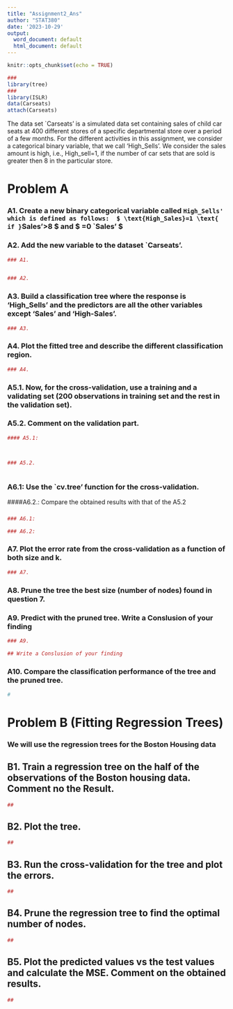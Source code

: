 ```yaml
---
title: "Assignment2_Ans"
author: "STAT380"
date: '2023-10-29'
output:
  word_document: default
  html_document: default
---
```


```r
knitr::opts_chunk$set(echo = TRUE)
```



```r
###
library(tree)
###
library(ISLR)
data(Carseats)
attach(Carseats)
```
The data set `Carseats' is a simulated data set containing sales of child car seats at 400 different stores of a specific departmental store over a period of a few months.  For the different activities in this assignment, we consider a categorical binary variable, that we call 'High_Sells'.  We consider the sales amount is high, i.e., High_sell=1,  if the number of  car sets that are sold is greater then 8 in the particular store. 

# Problem A
### A1.  Create a new binary categorical variable called `High_Sells' which is defined as follows: 
$ \text{High_Sales}=1 \text{ if } `Sales'>8 $ and $ \text{High_Sales}=0 \text{ if } `Sales'\leq 8 $

### A2. Add the new variable to the dataset `Carseats'.
```r
### A1.


### A2.

```


### A3. Build a classification tree where the response is 'High_Sells' and the predictors are all the other variables except 'Sales' and 'High-Sales'.
```r
### A3.

```
###

### A4. Plot the fitted tree and describe the different classification region. 
```r
### A4.

```


### A5.1. Now, for the cross-validation, use a training   and a validating set (200 observations in training set and the rest in the validation set). 
### A5.2. Comment on the validation part. 

```r
#### A5.1:



### A5.2.



```

### A6.1: Use the `cv.tree' function for the cross-validation. 
####A6.2.: Compare the obtained results with that of the  A5.2

###
```r
### A6.1: 

### A6.2: 

```

### A7. Plot the error rate from the cross-validation as a function of both size and k.
```r
### A7.

```
###

### A8. Prune the tree the best size (number of nodes) found in question 7. 

###

### A9. Predict with the pruned tree. Write a Conslusion of your finding
```r
### A9.

## Write a Conslusion of your finding

```

###

### A10. Compare the classification performance of the tree and the pruned tree.
```r
#

```



# Problem B (Fitting Regression Trees)

### We will use the regression trees for the Boston Housing data


## B1. Train a regression tree on the half of the observations of the Boston housing data. Comment no the Result.


```r
##

```

## B2. Plot the tree.

```r
##

```
###

## B3. Run the cross-validation for the tree and plot the errors.

```r
##

```
###

## B4. Prune the regression tree to find the optimal number of nodes.

```r
##

```
###

## B5. Plot the predicted values vs the test values and calculate the MSE. Comment on the obtained results.


```r
##

```
